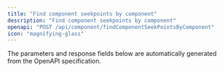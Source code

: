 ```yaml
---
title: "Find component seekpoints by component"
description: "Find component seekpoints by component"
openapi: "POST /api/component/findComponentSeekPointsByComponent"
icon: "magnifying-glass"
---
```


<Note>
The parameters and response fields below are automatically generated from the OpenAPI specification.
</Note>
